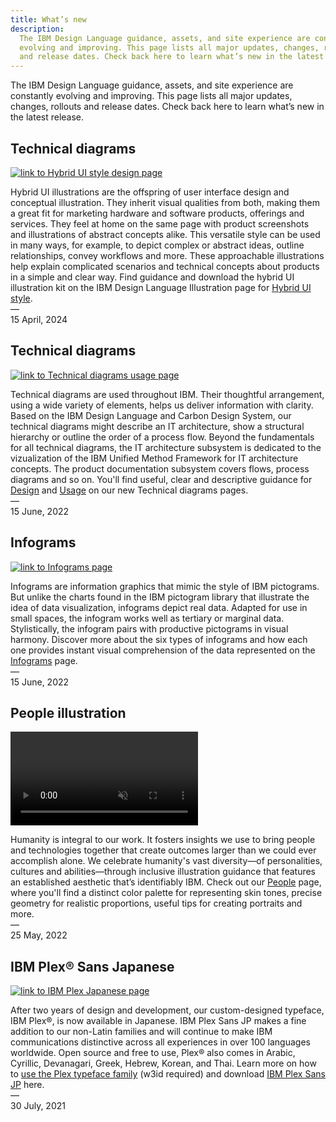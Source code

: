 ```yaml
---
title: What’s new
description:
  The IBM Design Language guidance, assets, and site experience are constantly
  evolving and improving. This page lists all major updates, changes, rollouts
  and release dates. Check back here to learn what’s new in the latest release.
---
```



<PageDescription>

The IBM Design Language guidance, assets, and site experience are constantly
evolving and improving. This page lists all major updates, changes, rollouts and
release dates. Check back here to learn what’s new in the latest release.

</PageDescription>

## Technical diagrams

<Row className={gridImages}>
<Column colLg={8} colMd={6}>

[![link to Hybrid UI style design page](./images/image)](https://www.ibm.com/design/language/illustration/hybrid-ui-style/design)

</Column>
</Row>

Hybrid UI illustrations are the offspring of user interface design and conceptual illustration. They inherit visual qualities from both, making them a great fit for marketing hardware and software products, offerings and services. They feel at home on the same page with product screenshots and illustrations of abstract concepts alike. This versatile style can be used in many ways, for example, to depict complex or abstract ideas, outline relationships, convey workflows and more. These approachable illustrations help explain complicated scenarios and technical concepts about products in a simple and clear way. Find guidance and download the hybrid UI illustration kit on the IBM Design Language Illustration page for [Hybrid UI style](https://www.ibm.com/design/language/illustration/hybrid-ui-style/design).<br/>— <br/>15 April, 2024

## Technical diagrams

<Row className={gridImages}>
<Column colLg={8} colMd={6}>

[![link to Technical diagrams usage page](./images/tech-diagrams.svg)](https://www.ibm.com/design/language/infographics/technical-diagrams/usage)

</Column>
</Row>

Technical diagrams are used throughout IBM. Their thoughtful arrangement, using a wide variety of elements, helps us deliver information with clarity. Based on the IBM Design Language and Carbon Design System, our technical diagrams might describe an IT architecture, show a structural hierarchy or outline the order of a process flow. Beyond the fundamentals for all technical diagrams, the IT architecture subsystem is dedicated to the vizualization of the IBM Unified Method Framework for IT architecture concepts. The product documentation subsystem covers flows, process diagrams and so on. You'll find useful, clear and descriptive guidance for [Design](https://www.ibm.com/design/language/infographics/technical-diagrams/design/) and [Usage](https://www.ibm.com/design/language/infographics/technical-diagrams/usage) on our new Technical diagrams pages.<br/>— <br/>15 June, 2022

## Infograms

<Row className={gridImages}>
<Column colLg={8} colMd={6}>

[![link to Infograms page](./images/infograms.png)](https://www.ibm.com/design/language/infographics/infograms)

</Column>
</Row>

Infograms are information graphics that mimic the style of IBM pictograms. But unlike the charts found in the IBM pictogram library that illustrate the idea of data visualization, infograms depict real data. Adapted for use in small spaces, the infogram works well as tertiary or marginal data. Stylistically, the infogram pairs with productive pictograms in visual harmony. Discover more about the six types of infograms and how each one provides instant visual comprehension of the data represented on the [Infograms](https://www.ibm.com/design/language/infographics/infograms) page.<br/>— <br/>15 June, 2022

## People illustration

<Row className={gridImages}>
<Column colLg={8} colMd={6}>

<GifPlayer className="video-player" color="dark">

<Video autoPlay autoStart playsInline loop="on" muted src="./videos/PeoplePage_Announcement_Final_v1.mp4" />

![People illustration](./images/PeoplePage_Announcement_Final_v1.jpeg)

</GifPlayer>
</Column>
</Row>

Humanity is integral to our work. It fosters insights we use to bring people and technologies together that create outcomes larger than we could ever accomplish alone. We celebrate humanity's vast diversity—of personalities, cultures and abilities—through inclusive illustration guidance that features an established aesthetic that’s identifiably IBM. Check out our [People](/illustration/people) page, where you'll find a distinct color palette for representing skin tones, precise geometry for realistic proportions, useful tips for creating portraits and more.<br/>— <br/>25 May, 2022

## IBM Plex® Sans Japanese

<Row className={gridImages}>
<Column colLg={8} colMd={6}>

[![link to IBM Plex Japanese page](./images/plex-japanese.gif)](https://w3.ibm.com/w3publisher/ibm-plex-japanese)

</Column>
</Row>

After two years of design and development, our custom-designed typeface, IBM Plex®, is now available in Japanese. IBM Plex Sans JP makes a fine addition to our non-Latin families and will continue to make IBM communications distinctive across all experiences in over 100 languages worldwide. Open source and free to use, Plex® also comes in Arabic, Cyrillic, Devanagari, Greek, Hebrew, Korean, and Thai. Learn more on how to [use the Plex typeface family](https://w3.ibm.com/w3publisher/ibm-plex-japanese) (w3id required) and download [IBM Plex Sans JP](https://github.com/IBM/plex/releases/tag/v5.2.1) here.<br/>— <br/>30 July, 2021